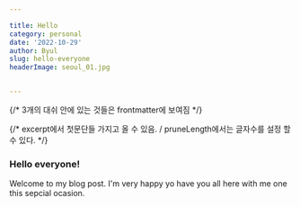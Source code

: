 ```yaml
---

title: Hello
category: personal
date: '2022-10-29'
author: Byul
slug: hello-everyone
headerImage: seoul_01.jpg


---
```

{/* 3개의 대쉬 안에 있는 것들은 frontmatter에 보여짐 */}

{/* excerpt에서 첫문단들 가지고 올 수 있음. / pruneLength에서는 글자수를 설정 할 수 있다. */}
### Hello everyone!

Welcome to my blog post. I'm very happy yo have you all here with me one this sepcial ocasion.